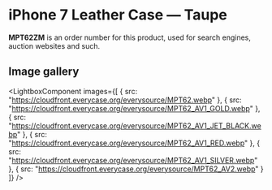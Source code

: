 
# iPhone 7 Leather Case — Taupe

<Callout type='info' emoji='👉🏻'>**MPT62ZM** is an order number for this product, used for search engines, auction websites and such.</Callout>

## Image gallery

<LightboxComponent
    images={[
      {
        src: "https://cloudfront.everycase.org/everysource/MPT62.webp"
      },
      {
        src: "https://cloudfront.everycase.org/everysource/MPT62_AV1_GOLD.webp"
      },
      {
        src: "https://cloudfront.everycase.org/everysource/MPT62_AV1_JET_BLACK.webp"
      },
      {
        src: "https://cloudfront.everycase.org/everysource/MPT62_AV1_RED.webp"
      },
      {
        src: "https://cloudfront.everycase.org/everysource/MPT62_AV1_SILVER.webp"
      },
      {
        src: "https://cloudfront.everycase.org/everysource/MPT62_AV2.webp"
      }
    ]}
  />
